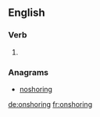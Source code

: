 ==English==

===Verb===
{{head|en|present participle}}

# {{present participle of|onshore|lang=en|nocat=1}}

===Anagrams===
* [[noshoring#English|noshoring]]

[[de:onshoring]]
[[fr:onshoring]]